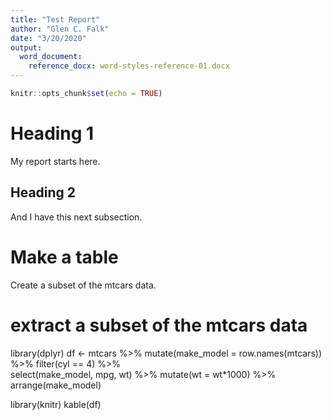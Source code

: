 ```yaml
---
title: "Test Report"
author: "Glen C. Falk"
date: "3/20/2020"
output: 
  word_document:
    reference_docx: word-styles-reference-01.docx
---
```


```r
knitr::opts_chunk$set(echo = TRUE)
```

# Heading 1
My report starts here.

## Heading 2
And I have this next subsection. 

# Make a table
Create a subset of the mtcars data.


# extract a subset of the mtcars data

library(dplyr)
df <- mtcars %>%
    mutate(make_model = row.names(mtcars)) %>%
    filter(cyl == 4) %>%    
    select(make_model, mpg, wt) %>%
    mutate(wt = wt*1000) %>%
    arrange(make_model) 

library(knitr)
kable(df) 
    